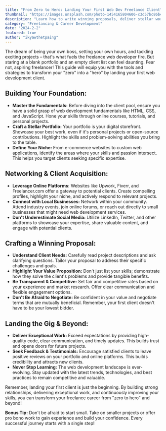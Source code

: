 ```yaml
---
title: "From Zero to Hero: Landing Your First Web Dev Freelance Client"
thumbnail: "https://images.unsplash.com/photo-1454165804606-c3d57bc86b40"
description: "Learn how to write winning proposals, deliver stellar work, and build a thriving freelance career."
category: "Freelancing & Career Development"
date: "2024-2-2"
featured: true
author: "ikyawthetpaing"
---
```


The dream of being your own boss, setting your own hours, and tackling exciting projects – that's what fuels the freelance web developer fire. But staring at a blank portfolio and an empty client list can feel daunting. Fear not, aspiring freelancer! This guide will equip you with the tools and strategies to transform your "zero" into a "hero" by landing your first web development client.

## Building Your Foundation:

- **Master the Fundamentals:** Before diving into the client pool, ensure you have a solid grasp of web development fundamentals like HTML, CSS, and JavaScript. Hone your skills through online courses, tutorials, and personal projects.
- **Craft a Stellar Portfolio:** Your portfolio is your digital storefront. Showcase your best work, even if it's personal projects or open-source contributions. Highlight the skills and problem-solving abilities you bring to the table.
- **Define Your Niche:** From e-commerce websites to custom web applications, identify the areas where your skills and passion intersect. This helps you target clients seeking specific expertise.

## Networking & Client Acquisition:

- **Leverage Online Platforms:** Websites like Upwork, Fiverr, and Freelancer.com offer a gateway to potential clients. Create compelling profiles, highlight your niche, and actively respond to relevant projects.
- **Connect with Local Businesses:** Network within your community. Attend industry events, join online forums, or reach out directly to small businesses that might need web development services.
- **Don't Underestimate Social Media:** Utilize LinkedIn, Twitter, and other platforms to showcase your expertise, share valuable content, and engage with potential clients.

## Crafting a Winning Proposal:

- **Understand Client Needs:** Carefully read project descriptions and ask clarifying questions. Tailor your proposal to address their specific challenges and goals.
- **Highlight Your Value Proposition:** Don't just list your skills; demonstrate how they solve the client's problems and provide tangible benefits.
- **Be Transparent & Competitive:** Set fair and competitive rates based on your experience and market research. Offer clear communication and flexible engagement options.
- **Don't Be Afraid to Negotiate:** Be confident in your value and negotiate terms that are mutually beneficial. Remember, your first client doesn't have to be your lowest bidder.

## Landing the Gig & Beyond:

- **Deliver Exceptional Work:** Exceed expectations by providing high-quality code, clear communication, and timely updates. This builds trust and opens doors for future projects.
- **Seek Feedback & Testimonials:** Encourage satisfied clients to leave positive reviews on your portfolio and online platforms. This builds credibility and attracts new clients.
- **Never Stop Learning:** The web development landscape is ever-evolving. Stay updated with the latest trends, technologies, and best practices to remain competitive and valuable.

Remember, landing your first client is just the beginning. By building strong relationships, delivering exceptional work, and continuously improving your skills, you can transform your freelance career from "zero to hero" and beyond!

**Bonus Tip:** Don't be afraid to start small. Take on smaller projects or offer pro bono work to gain experience and build your confidence. Every successful journey starts with a single step!
